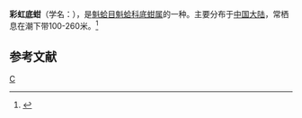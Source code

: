 {{Speciesbox
| taxon = Bentharaca rubrotincta
| binomial_authority = Kuroda et Habe
}}
'''彩虹底蚶'''（学名：''{{lang|la|Bentharaca rubrotincta}}''），是[[魁蛤目|魁蛤目]][[魁蛤科|魁蛤科]][[底蚶属|底蚶属]]的一种。主要分布于[[中国大陆|中国大陆]]，常栖息在潮下带100-260米。<ref>{{cite web|url=http://shell.sinica.edu.tw/chinese/shellbase_detail.php?science_no=3592|title=国际贝库：彩虹底蚶|publisher=台湾贝类资料库|accessdate=2009-08-11}}</ref>

== 参考文献 ==
{{reflist}}
{{Taxonbar|from=Q11069618}}

[[Category:底蚶属|C]]